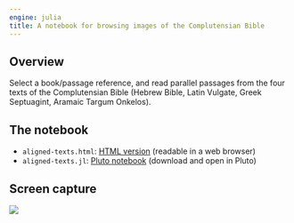 ```yaml
---
engine: julia
title: A notebook for browsing images of the Complutensian Bible
---
```


## Overview

Select a book/passage reference, and read parallel passages from the four texts of the Complutensian Bible (Hebrew Bible, Latin Vulgate, Greek Septuagint, Aramaic Targum Onkelos).

## The notebook

- `aligned-texts.html`: [HTML version](./aligned-texts.html) (readable in a web browser)
- `aligned-texts.jl`: [Pluto notebook](https://raw.githubusercontent.com/neelsmith/complutensian-texts/refs/heads/main/pluto/aligned-texts.jl) (download and open in Pluto)





## Screen capture

![](./aligned-passages.png)


